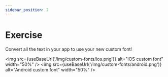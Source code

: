 ```yaml
---
sidebar_position: 2
---
```



# Exercise

Convert all the text in your app to use your new custom font!

<img
  src={useBaseUrl('/img/custom-fonts/ios.png')}
  alt="iOS custom font"
  width="50%"
/>
<img
  src={useBaseUrl('/img/custom-fonts/android.png')}
  alt="Android custom font"
  width="50%"
/>
